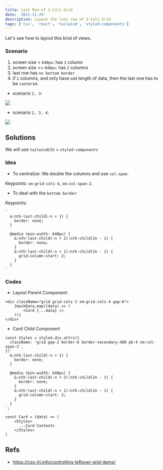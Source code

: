 ```yaml
---
title: Last Row of 2-Cols Grid
date: '2021-11-29'
description: Layout the last row of 2-Cols Grid
tags: ['css', 'react', 'tailwind', 'styled-components']
---
```


Let's see how to layout this kind of views.

### Scenario
1. screen size < `640px`: has `1` column
2. screen size >= `640px`: has `2` columns
3. last row has `no bottom border`
4. if `2` columns, and only have `odd` length of data, then the last one has to be `centered`.


- scenario `2, 3`: 

![](https://i.imgur.com/lmUWwz6.png)

- scenario `2, 3, 4`:

![](https://i.imgur.com/Pk9OaHH.png)


## Solutions

We will use `tailwindCSS` + `styled-components`

### Idea

- To centralize: We double the columns and use `col-span`.

Keypoints: `sm:grid-cols-4`, `sm:col-span-2`.

- To deal with the `bottom border`:

Keypoints: 

```typescript=
`
  &:nth-last-child(-n + 1) {
    border: none;
  }

  @media (min-width: 640px) {
    &:nth-last-child(-n + 2):nth-child(2n - 1) {
      border: none;
    }
    &:nth-last-child(-n + 1):nth-child(2n - 1) {
      grid-column-start: 2;
    }
  }
`
```

### Codes

- Layout Parent Component:
```typescript=
<div className="grid grid-cols-1 sm:grid-cols-4 gap-6">
    {mockData.map((data) => (
        <Card {...data} /> 
    ))}
</div>
```

- Card Child Component

```typescript=
const Styles = styled.div.attrs({
  className: 'grid gap-2 border-b border-secondary-400 pb-4 sm:col-span-2',
})`
  &:nth-last-child(-n + 1) {
    border: none;
  }

  @media (min-width: 640px) {
    &:nth-last-child(-n + 2):nth-child(2n - 1) {
      border: none;
    }
    &:nth-last-child(-n + 1):nth-child(2n - 1) {
      grid-column-start: 2;
    }
  }
`;

const Card = (data) => (
    <Styles> 
      ...Card Contents
    </Styles>
)
```

## Refs

- https://css-irl.info/controlling-leftover-grid-items/
